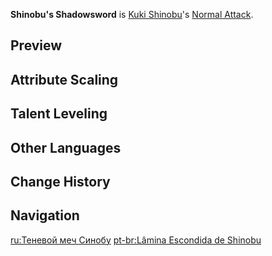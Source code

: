 {{Talent Infobox
|image         = Talent Shinobu's Shadowsword.png
|character     = Kuki Shinobu
|type          = Normal Attack
|info          = '''Normal Attack'''<br />Perform up to 4 rapid strikes.<br /><br />'''Charged Attack'''<br />Consumes a certain amount of Stamina to unleash 2 rapid sword strikes.<br /><br />'''Plunging Attack'''<br />Plunges from mid-air to strike the ground below, damaging opponents along the path and dealing AoE DMG upon impact.
|hit1          = 48.8 - 96.4%
|hit2          = 44.6 - 94.3%
|hit3          = 59.3 - 125.6%
|hit4          = 76.1 - 161.1%
|charged       = 55.6+66.8 - 117.7+141.3%
|chargedStamina= 20
|plunge        = 63.9 - 135.3%
|plungeLow     = 127.8 - 270.5%
|plungeHigh    = 159.7 - 337.9%
|scale_att1    = ATK
}}
'''Shinobu's Shadowsword''' is [[Kuki Shinobu]]'s [[Normal Attack]].

==Preview==
{{Preview
|file1=Shinobu's Shadowsword Normal Preview
|caption1=Normal Attack

|file2=Shinobu's Shadowsword Charged Preview
|caption2=Charged Attack

|file3=Shinobu's Shadowsword Plunge Preview
|caption3=Plunging Attack
}}

==Attribute Scaling==
{{Talent Scaling
|levels=11
|order=hit1,hit2,hit3,hit4,charged,stamina,plunge,plungelow,plungehigh
|titles=1-Hit DMG,2-Hit DMG,3-Hit DMG,4-Hit DMG,Charged Attack DMG,Charged Attack Stamina Cost,Plunge DMG,Low Plunge DMG,High Plunge DMG
|hit1_1=48.76
|hit1_2=52.73
|hit1_3=56.7
|hit1_4=62.37
|hit1_5=66.34
|hit1_6=70.88
|hit1_7=77.11
|hit1_8=83.35
|hit1_9=89.59
|hit1_10=96.39
|hit1_11=103.19
|hit2_1=44.55
|hit2_2=48.17
|hit2_3=51.8
|hit2_4=56.98
|hit2_5=60.61
|hit2_6=64.75
|hit2_7=70.45
|hit2_8=76.15
|hit2_9=81.84
|hit2_10=88.06
|hit2_11=94.28
|hit3_1=59.34
|hit3_2=64.17
|hit3_3=69
|hit3_4=75.9
|hit3_5=80.73
|hit3_6=86.25
|hit3_7=93.84
|hit3_8=101.43
|hit3_9=109.02
|hit3_10=117.3
|hit3_11=125.58
|hit4_1=76.11
|hit4_2=82.3
|hit4_3=88.5
|hit4_4=97.35
|hit4_5=103.55
|hit4_6=110.63
|hit4_7=120.36
|hit4_8=130.09
|hit4_9=139.83
|hit4_10=150.45
|hit4_11=161.07
|charged_1=55.63+66.77
|charged_2=60.16+72.2
|charged_3=64.69+77.63
|charged_4=71.16+85.4
|charged_5=75.69+90.83
|charged_6=80.86+97.04
|charged_7=87.98+105.58
|charged_8=95.09+114.12
|charged_9=102.21+122.66
|charged_10=109.97+131.98
|charged_11=117.74+141.29
|stamina=20
|plunge_1=63.93
|plunge_2=69.14
|plunge_3=74.34
|plunge_4=81.77
|plunge_5=86.98
|plunge_6=92.92
|plunge_7=101.1
|plunge_8=109.28
|plunge_9=117.46
|plunge_10=126.38
|plunge_11=135.3
|plungelow_1=127.84
|plungelow_2=138.24
|plungelow_3=148.65
|plungelow_4=163.51
|plungelow_5=173.92
|plungelow_6=185.81
|plungelow_7=202.16
|plungelow_8=218.51
|plungelow_9=234.86
|plungelow_10=252.7
|plungelow_11=270.54
|plungehigh_1=159.68
|plungehigh_2=172.67
|plungehigh_3=185.67
|plungehigh_4=204.24
|plungehigh_5=217.23
|plungehigh_6=232.09
|plungehigh_7=252.51
|plungehigh_8=272.93
|plungehigh_9=293.36
|plungehigh_10=315.64
|plungehigh_11=337.92
}}

==Talent Leveling==
{{Talent Upgrade|Kuki Shinobu}}

<!--
==Voice-Overs==
{{Talent VOs}}
-->
==Other Languages==
{{Other Languages
|en      = Shinobu's Shadowsword
|zhs     = 忍流飞刃斩
|zhs_rm  = Rěn Liú Fēirèn Zhǎn
|zht     = 忍流飛刃斬
|zht_rm  = Rěn Liú Fēirèn Zhǎn
|zh_tl   = Shinobu Art Flying Blade Cut
|ja      = 忍流飛刃斬り
|ja_rm   = Shinobu-ryuu Hijin-giri{{Assumed}}
|ja_tl   = Shinobu Art Flying Blade Cut
|ko      = 시노부류 비인참
|ko_rm   = Sinoburyu Biincham
|ko_tl   = Shinobu Style Flying Blade Cut
|es      = Corte alado Shinobu
|es_tl   = 
|fr      = Lame volante
|fr_tl   = Flying Blade
|ru      = Теневой меч Синобу
|ru_tl   = 
|th      = Shinobu's Shadowsword
|vi      = Lưỡi Kiếm Shinobu
|vi_tl   = 
|de      = Shinobus fliegender Schwerthieb
|de_tl   = Shinobu's Flying Sword Stroke
|id      = Shinobu's Shadowsword
|pt      = Lâmina Escondida de Shinobu
|pt_tl   = 
}}

==Change History==
{{Change History|2.7}}

==Navigation==
{{Talent Navbox|Kuki Shinobu}}
[[ru:Теневой меч Синобу]]
[[pt-br:Lâmina Escondida de Shinobu]]